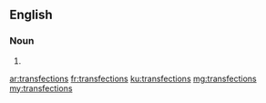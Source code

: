 ==English==

===Noun===
{{head|en|noun plural form}}

# {{plural of|transfection|lang=en}}

[[ar:transfections]]
[[fr:transfections]]
[[ku:transfections]]
[[mg:transfections]]
[[my:transfections]]